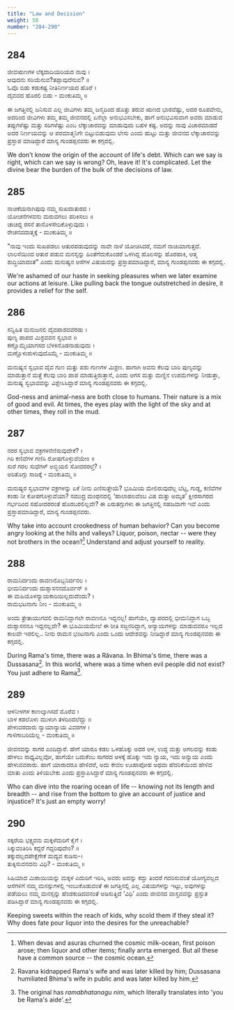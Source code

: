 ```yaml
---
title: "Law and Decision"
weight: 58
number: "284-290"
---
```


## 284

ಜೀವಋಣಗಳ ಲೆಕ್ಕದಾದಿಯರಿಯದ ನಾವು ।  
ಆವುದನು ಸರಿಯೆನುವ?‌ತಪ್ಪಾವುದೆನುವ? ॥  
ಓವೊ ಬಿಡು ಕಡುಕಷ್ಟ ನೀತಿನಿರ್ಣಯದ ಹೊರೆ ।  
ದೈವವದ ಹೊರಲಿ ಬಿಡು - ಮಂಕುತಿಮ್ಮ ॥

ಈ ಜಗತ್ತಿನಲ್ಲಿ ಜನಿಸುವ ಎಲ್ಲ ಜೀವಿಗಳು ತಮ್ಮ ಜನ್ಮದಿಂದ ಹೊತ್ತು ತರುವ ಋಣದ ಭಾರವೆಷ್ಟು, ಅದರ ರೂಪವೇನು, ಅದರಿಂದ ಜೀವಿಗಳು ತಮ್ಮ ತಮ್ಮ ಜೀವನದಲ್ಲಿ ಏನೆಲ್ಲಾ ಅನುಭವಿಸಬೇಕು, ಹಾಗೆ ಅನುಭವಿಸುವಾಗ ಅವರು ಮಾಡುವ ತಪ್ಪುಗಳೆಷ್ಟು ಮತ್ತು ಸರಿಗಳೆಷ್ಟು ಎಂಬ ಲೆಕ್ಕಾಚಾರವನ್ನು ಮಾಡುವುದು ಬಹಳ ಕಷ್ಟ. ಅದನ್ನು ನಾವು ವಿಚಾರಮಾಡದೆ ಅದರ ನಿರ್ಣಯವನ್ನು ಆ ಪರಮಾತ್ಮನಿಗೇ ಬಿಟ್ಟುಬಿಡುವುದು ಲೇಸು ಎಂದು ಹುಟ್ಟು ಮತ್ತು ಜೀವನದ ಲೆಕ್ಕಾಚಾರವನ್ನು ಪ್ರಸ್ತಾಪ ಮಾಡಿದ್ದಾರೆ ಮಾನ್ಯ ಗುಂಡಪ್ಪನವರು ಈ ಕಗ್ಗದಲ್ಲಿ.

We don't know the origin of the account of life's debt. Which can we say is right, which can we say is wrong? Oh, leave it! It's complicated. Let the divine bear the burden of the bulk of the decisions of law.

## 285

ನಾಚಿಕೆಯನಾಗಿಪುವು ನಮ್ಮ ಸುಖದಾತುರದ ।  
ಯೋಚನೆಗಳವನು ಮರುವಗಲು ಪರಿಕಿಸಲು ॥  
ಚಾಚಿದ್ದ ರಸನೆ ತಾನೊಳಸೇದಿಕೊಳ್ಳುವುದು ।  
ರೇಚನವದಾತ್ಮಕ್ಕೆ - ಮಂಕುತಿಮ್ಮ ॥

"ನಾವು ಇಂದು ಸುಖಪಡಲು ಆತುರಪಡುವುದನ್ನು ನಾವೇ ನಾಳೆ ಯೋಚಿಸಿದರೆ, ನಮಗೆ ನಾಚಿಯಾಗುತ್ತದೆ. ಲಾಲಸೆಯಿಂದ ಆತುರ ಪಡುವ ಮನಸ್ಸನ್ನು ಹಿಂತೆಗೆದುಕೊಂಡರೆ ಒಳಗಿದ್ದ ಹೊಲಸನ್ನು ಹೊರಹಾಕಿ, ಆತ್ಮ ಶುದ್ಧಿಯಾದಂತೆ" ಎಂದು ಮನುಷ್ಯನ ಆಸೆಗಳ ವಿಷಯವನ್ನು ಪ್ರಸ್ತಾಪಮಾಡಿದ್ದಾರೆ, ಮಾನ್ಯ ಗುಂಡಪ್ಪನವರು ಈ ಕಗ್ಗದಲ್ಲಿ.

We're ashamed of our haste in seeking pleasures when we later examine our actions at leisure. Like pulling back the tongue outstretched in desire, it provides a relief for the self.

## 286

ಸನ್ನಿಹಿತ ಮನುಜನಲಿ ದೈವಪಾಶವವೆರಡು ।  
ಪುಣ್ಯ ಪಾಪದ ಮಿಶ್ರವವನ ಸ್ವಭಾವ ॥  
ಕಣ್ಣೊಮ್ಮೆಯಾಗಸದ ಬೆಳಕಿನೊಡನಾಡುವುದು ।  
ಮಣ್ಣೊಳುರುಳುವುದೊಮ್ಮೆ - ಮಂಕುತಿಮ್ಮ ॥

ಮನುಷ್ಯನ ಸ್ವಭಾವ ದೈವ ಗುಣ ಮತ್ತು ಪಶು ಗುಣಗಳ ಮಿಶ್ರಣ. ಹಾಗಾಗಿ ಅವನು ಕೆಲವು ಬಾರಿ ಪುಣ್ಯವನ್ನು ಮಾಡುತ್ತಾನೆ ಮತ್ತೆ ಕೆಲವು ಬಾರಿ ಪಾಪ ಮಾಡುತ್ತಿರುತ್ತಾನೆ, ಎಂದು ಆಗಸ ಮತ್ತು ಮಣ್ಣಿನ ಉಪಮೆಗಳನ್ನು ನೀಡುತ್ತಾ, ಮನುಷ್ಯ ಸ್ವಭಾವವನ್ನು ವಿಶ್ಲೇಸಿಸಿದ್ದಾರೆ ಮಾನ್ಯ ಗುಂಡಪ್ಪನವರು ಈ ಕಗ್ಗದಲ್ಲಿ.

God-ness and animal-ness are both close to humans. Their nature is a mix of good and evil. At times, the eyes play with the light of the sky and at other times, they roll in the mud.

## 287

ನರರ ಸ್ವಭಾವ ವಕ್ರಗಳನೆಣಿಸುವುದೇಕೆ? ।  
ಗಿರಿ ಕಣಿವೆಗಳ ಗಣಿಸಿ ರೋಷಗೊಳ್ಳುವೆಯೇಂ ॥  
ಸುರೆ ಗರಲ ಸುಧೆಗಳ್ ಅಬ್ಧಿಯಲಿ ಸೋದರರಲ್ತೆ? ।  
ಅರಿತೊಗ್ಗು ಸಾಜಕ್ಕೆ - ಮಂಕುತಿಮ್ಮ ॥

ಮನುಷ್ಯರ ಸ್ವಭಾವಗಳ ವಕ್ರಗಳನ್ನು ಏಕೆ ನೀನು ಎಣಿಸುತ್ತೇಯೆ? ಭೂಮಿಯ ಮೇಲಿರುವುದೆಲ್ಲ ಬೆಟ್ಟ, ಗುಡ್ಡ, ಕಣಿವೆಗಳ ಕಂಡು ನೀ ಕೋಪಗೊಳ್ಳುವೆಯಾ? ಸಮುದ್ರ ಮಂಥನದಲ್ಲಿ ‘ಹಾಲಾಹಲವೆಂಬ ವಿಷ ಮತ್ತು ಅಮೃತ’ ಕ್ಷೀರಸಾಗರದ ಗರ್ಭದಿಂದ ಸಹೋದರರಂತೆ ಹೊರಬರಲಿಲ್ಲವೇ? ಈ ಏರುತಗ್ಗುಗಳು ಈ ಜಗತ್ತಿನಲ್ಲಿ ಸಹಜವಾಗೇ ಇವೆ ಎಂದು ಪ್ರಸ್ತಾಪಮಾಡಿದ್ದಾರೆ, ಮಾನ್ಯ ಗುಂಡಪ್ಪನವರು.

Why take into account crookedness of human behavior? Can you become angry looking at the hills and valleys? Liquor, poison, nectar -- were they not brothers in the ocean?[^99] Understand and adjust yourself to reality.

## 288

ರಾಮನಿರ್ದಂದು ರಾವಣನೊಬ್ಬನಿರ್ದನಲ ।  
ಭೀಮನಿರ್ದಂದು ದುಶ್ಶಾಸನನದೊರ್ವನ್ ॥  
ಈ ಮಹಿಯೊಳನ್ಯಾಯಕಾರಿಯಿಲ್ಲದುದೆಂದು? ।  
ರಾಮಭಟನಾಗು ನೀಂ - ಮಂಕುತಿಮ್ಮ ॥

ಅಂದು ತ್ರೇತಾಯುಗದಲಿ ರಾಮನಿದ್ದಾಗಲೇ ರಾವಣನೂ ಇದ್ದನಲ್ಲ! ಹಾಗೆಯೇ, ದ್ವಾಪರದಲ್ಲಿ ಭೀಮನಿದ್ದಾಗ ಒಬ್ಬ ದುಶ್ಶಾಸನನೂ ಇದ್ದನಲ್ಲವೇ? ಈ ಭೂಮಿಯಮೇಲೆ ಈ ರೀತಿ ಸಜ್ಜನರಿದ್ದಾಗ, ಅನ್ಯಾಯಗಳನ್ನು ಮಾಡುವವರೂ ಇಲ್ಲದ ಕಾಲವೇ ಇರಲಿಲ್ಲ.. ನೀನು ರಾಮನ ಭಂಟನಾಗು ಎಂದು ಒಂದು ಆದೇಶವನ್ನು ನೀಡಿದ್ದಾರೆ ಮಾನ್ಯ ಗುಂಡಪ್ಪನವರು ಈ ಕಗ್ಗದಲ್ಲಿ.

During Rama's time, there was a Râvana. In Bhima's time, there was a Dussasana[^100]. In this world, where was a time when evil people did not exist? You just adhere to Rama[^101].

## 289

ಆಳನೀಳಗಳ ಕಾಣಲ್ಕಾಗಿಸದೆ ಮೊರೆವ ।  
ಬಾಳ ಕಡಲೊಳು ಮುಳುಗಿ ತಳದಿಂದಲೆದ್ದು ॥  
ಪೇಳುವರದಾರು ನ್ಯಾಯಾನ್ಯಾಯ ವಿವರಗಳ ।  
ಗಾಳಿಗಾಬರಿಯೆಲ್ಲ - ಮಂಕುತಿಮ್ಮ ॥

ಜೀವನವನ್ನು ಸಾಗರ ಎಂದಿದ್ದಾರೆ. ಹೇಗೆ ಯಾರೂ ಕಡಲ ಒಳಹೊಕ್ಕು ಅದರ ಆಳ, ಉದ್ದ ಮತ್ತು ಅಗಲವನ್ನು ಕಂಡು ಹೇಳಲು ಸಾಧ್ಯವಿಲ್ಲವೋ, ಹಾಗೆಯೇ ಬದುಕೆಂಬ ಸಾಗರದ ಆಳಕ್ಕೆ ಹೊಕ್ಕು ಇದು ನ್ಯಾಯ, ಇದು ಅನ್ಯಾಯ ಎಂದು ಹೇಳುವವರಾರು. ಹಾಗೆ ಯಾರಾದರೂ ಹೇಳಿದರೆ, ಅದು ಕೇವಲ ಊಹಾಪೋಹ ಅಥವಾ ಹೆದರಿಕೆಯಿಂದ ಹೇಳಿದ ಮಾತು ಎಂದು ತಿಳಿಯಬೇಕು ಎಂದು ಪ್ರಸ್ತಾಪಿಸಿದ್ದಾರೆ ಮಾನ್ಯ ಗುಂಡಪ್ಪನವರು ಈ ಕಗ್ಗದಲ್ಲಿ.

Who can dive into the roaring ocean of life -- knowing not its length and breadth -- and rise from the bottom to give an account of justice and injustice? It's just an empty worry!

## 290

ಸಕ್ಕರೆಯ ಭಕ್ಷ್ಯವನು ಮಕ್ಕಳೆದುರಿಗೆ ಕೈಗೆ ।  
ಸಿಕ್ಕುವಂತಿರಿಸಿ ಕದ್ದರೆ ಗದ್ದರಿಪುದೇಂ? ॥  
ತಕ್ಕುದಲ್ಲದಪೇಕ್ಷೆಗೇಕೆ ಮದ್ಯವ ಕುಡಿಸು-।  
ತುಕ್ಕಿಸುವನದನು ವಿಧಿ? - ಮಂಕುತಿಮ್ಮ ॥

ಸಿಹಿಯಾದ ಮಿಠಾಯಿಯನ್ನು ಮಕ್ಕಳ ಎದುರಿಗೆ ಇರಿಸಿ, ಅವರು ಅದನ್ನು ಕದ್ದು ತಿಂದರೆ ಗದರಿಸುವಂತೆ ಯೋಗ್ಯವಲ್ಲದ ಆಸೆಗಳಿಗೆ ನಮ್ಮ ಮನಸ್ಸುಗಳಲ್ಲಿ ಇಂಬುಕೊಡುವಂತೆ ಈ ಜಗತ್ತಿನಲ್ಲಿ ಎಲ್ಲ ವಿಷಯಗಳನ್ನು ಇಟ್ಟು, ಅವುಗಳನ್ನು ಪಡೆಯಲು ನಮ್ಮ ಮನಸ್ಸನ್ನು ಹೆಂಡಕುಡಿದವನಂತೆ ಆಡಿಸುತ್ತಿದೆ ‘ವಿಧಿ’ ಎಂದು ಜೀವನದ ವಾಸ್ತವವನ್ನು ಪ್ರಸ್ತುತ ಪಡಿಸಿದ್ದಾರೆ ಮಾನ್ಯ ಗುಂಡಪ್ಪನವರು ಈ ಕಗ್ಗದಲ್ಲಿ.

Keeping sweets within the reach of kids, why scold them if they steal it? Why does fate pour liquor into the desires for the unreachable?

[^99]: When devas and asuras churned the cosmic milk-ocean, first poison arose; then liquor and other items; finally anrta emerged. But all these have a common source -- the cosmic ocean.
[^100]: Ravana kidnapped Rama's wife and was later killed by him; Dussasana humiliated Bhima's wife in public and was later killed by him.
[^101]: The original has _ramabhatanagu nim_, which literally translates into 'you be Rama's aide'.
